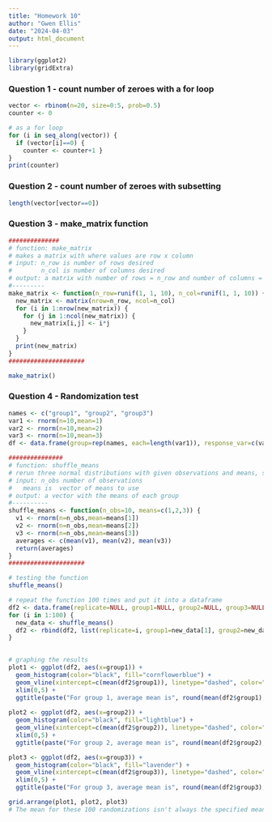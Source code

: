```yaml
---
title: "Homework 10"
author: "Gwen Ellis"
date: "2024-04-03"
output: html_document
---
```



```r
library(ggplot2)
library(gridExtra)
```


### Question 1 - count number of zeroes with a for loop
```r
vector <- rbinom(n=20, size=0:5, prob=0.5)
counter <- 0

# as a for loop
for (i in seq_along(vector)) {
  if (vector[i]==0) {
    counter <- counter+1 }
}
print(counter)

```

### Question 2 - count number of zeroes with subsetting
```r

length(vector[vector==0])
```


### Question 3 - make_matrix function
```r

##############
# function: make_matrix
# makes a matrix with where values are row x column
# input: n_row is number of rows desired
#        n_col is number of columns desired
# output: a matrix with number of rows = n_row and number of columns = n_col and each position equals row number x column number
#---------
make_matrix <- function(n_row=runif(1, 1, 10), n_col=runif(1, 1, 10)) {
  new_matrix <- matrix(nrow=n_row, ncol=n_col)
  for (i in 1:nrow(new_matrix)) {
    for (j in 1:ncol(new_matrix)) {
      new_matrix[i,j] <- i*j
    }
  }
  print(new_matrix)
}
#####################

make_matrix()
```


### Question 4 - Randomization test
```r

names <- c("group1", "group2", "group3")
var1 <- rnorm(n=10,mean=1)
var2 <- rnorm(n=10,mean=2)
var3 <- rnorm(n=10,mean=3)
df <- data.frame(group=rep(names, each=length(var1)), response_var=c(var1, var2, var3))

###############
# function: shuffle_means
# rerun three normal distributions with given observations and means, sd=1
# input: n_obs number of observations
#   means is  vector of means to use 
# output: a vector with the means of each group
#----------
shuffle_means <- function(n_obs=10, means=c(1,2,3)) {
  v1 <- rnorm(n=n_obs,mean=means[1])
  v2 <- rnorm(n=n_obs,mean=means[2])
  v3 <- rnorm(n=n_obs,mean=means[3])
  averages <- c(mean(v1), mean(v2), mean(v3))
  return(averages)
}
#####################

# testing the function
shuffle_means()

# repeat the function 100 times and put it into a dataframe
df2 <- data.frame(replicate=NULL, group1=NULL, group2=NULL, group3=NULL)
for (i in 1:100) {
  new_data <- shuffle_means()
  df2 <- rbind(df2, list(replicate=i, group1=new_data[1], group2=new_data[2], group3=new_data[3]))
}
  

# graphing the results
plot1 <- ggplot(df2, aes(x=group1)) +
  geom_histogram(color="black", fill="cornflowerblue") +
  geom_vline(xintercept=c(mean(df2$group1)), linetype="dashed", color="orange") +
  xlim(0,5) +
  ggtitle(paste("For group 1, average mean is", round(mean(df2$group1), digits=3),", specified mean is 1"))
  
plot2 <- ggplot(df2, aes(x=group2)) +
  geom_histogram(color="black", fill="lightblue") +
  geom_vline(xintercept=c(mean(df2$group2)), linetype="dashed", color="orange") +
  xlim(0,5) +
  ggtitle(paste("For group 2, average mean is", round(mean(df2$group2), digits=3),", specified mean is 2"))

plot3 <- ggplot(df2, aes(x=group3)) +
  geom_histogram(color="black", fill="lavender") +
  geom_vline(xintercept=c(mean(df2$group3)), linetype="dashed", color="orange") +
  xlim(0,5) +
  ggtitle(paste("For group 3, average mean is", round(mean(df2$group3), digits=3),", specified mean is 3"))

grid.arrange(plot1, plot2, plot3)
# The mean for these 100 randomizations isn't always the specified mean. Can see how the vertical line isn't always at the specified mean
```

